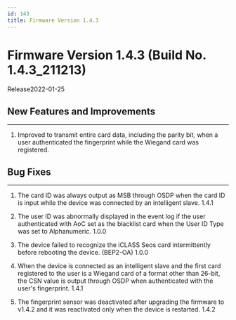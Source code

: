 ```yaml
---
id: 143
title: Firmware Version 1.4.3
---
```


# Firmware Version 1.4.3 (Build No. 1.4.3_211213)

Release<Separator/>2022-01-25

## New Features and Improvements

---

1. Improved to transmit entire card data, including the parity bit, when a user authenticated the fingerprint while the Wiegand card was registered.

## Bug Fixes

---

<BugLists>

1. The card ID was always output as MSB through OSDP when the card ID is input while the device was connected by an intelligent slave. <Badge>1.4.1</Badge>

1. The user ID was abnormally displayed in the event log if the user authenticated with AoC set as the blacklist card when the User ID Type was set to Alphanumeric. <Badge>1.0.0</Badge>

1. The device failed to recognize the iCLASS Seos card intermittently before rebooting the device. (BEP2-OA) <Badge>1.0.0</Badge>

1. When the device is connected as an intelligent slave and the first card registered to the user is a Wiegand card of a format other than 26-bit, the CSN value is output through OSDP when authenticated with the user's fingerprint. <Badge>1.4.1</Badge>

1. The fingerprint sensor was deactivated after upgrading the firmware to v1.4.2 and it was reactivated only when the device is restarted. <Badge>1.4.2</Badge>

</BugLists>